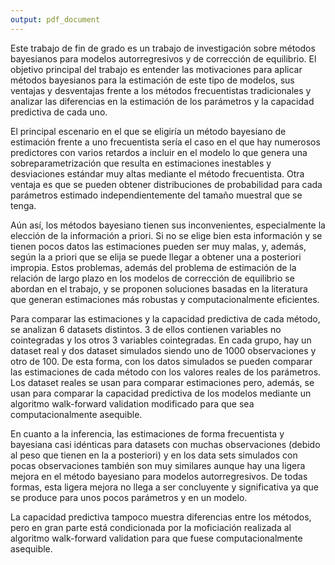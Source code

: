 ---
output: pdf_document
---

Este trabajo de fin de grado es un trabajo de investigación sobre métodos bayesianos para modelos autorregresivos y de corrección de equilibrio. El objetivo principal del trabajo es entender las motivaciones para aplicar métodos bayesianos para la estimación de este tipo de modelos, sus ventajas y desventajas frente a los métodos frecuentistas tradicionales y analizar las diferencias en la estimación de los parámetros y la capacidad predictiva de cada uno.

El principal escenario en el que se eligiría un método bayesiano de estimación frente a uno frecuentista sería el caso en el que hay numerosos predictores con varios retardos a incluir en el modelo lo que genera una sobreparametrización que resulta en estimaciones inestables y desviaciones estándar muy altas mediante el método frecuentista. Otra ventaja es que se pueden obtener distribuciones de probabilidad para cada parámetros estimado independientemente del tamaño muestral que se tenga. 

Aún así, los métodos bayesiano tienen sus inconvenientes, especialmente la elección de la información a priori. Si no se elige bien esta información y se tienen pocos datos las estimaciones pueden ser muy malas, y, además, según la a priori que se elija se puede llegar a obtener una a posteriori impropia. Estos problemas, además del problema de estimación de la relación de largo plazo en los modelos de corrección de equilibrio se abordan en el trabajo, y se proponen soluciones basadas en la literatura que generan estimaciones más robustas y computacionalmente eficientes. 

Para comparar las estimaciones y la capacidad predictiva de cada método, se analizan 6 datasets distintos. 3 de ellos contienen variables no cointegradas y los otros 3 variables cointegradas. En cada grupo, hay un dataset real y dos dataset simulados siendo uno de 1000 observaciones y otro de 100. De esta forma, con los datos simulados se pueden comparar las estimaciones de cada método con los valores reales de los parámetros. Los dataset reales se usan para comparar estimaciones pero, además, se usan para comparar la capacidad predictiva de los modelos mediante un algoritmo walk-forward validation modificado para que sea computacionalmente asequible. 

En cuanto a la inferencia, las estimaciones de forma frecuentista y bayesiana casi idénticas para datasets con muchas observaciones (debido al peso que tienen en la a posteriori) y en los data sets simulados con pocas observaciones también son muy similares aunque hay una ligera mejora en el método bayesiano para modelos autorregresivos. De todas formas, esta ligera mejora no llega a ser concluyente y significativa ya que se produce para unos pocos parámetros y en un modelo.

La capacidad predictiva tampoco muestra diferencias entre los métodos, pero en gran parte está condicionada por la moficiación realizada al algoritmo walk-forward validation para que fuese computacionalmente asequible.